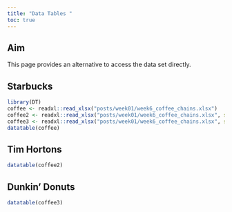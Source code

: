 ```yaml
---
title: "Data Tables "
toc: true
---
```


## Aim

This page provides an alternative to access the data set directly. 




## Starbucks

```r
library(DT)
coffee <- readxl::read_xlsx("posts/week01/week6_coffee_chains.xlsx")
coffee2 <- readxl::read_xlsx("posts/week01/week6_coffee_chains.xlsx", sheet = 2)
coffee3 <- readxl::read_xlsx("posts/week01/week6_coffee_chains.xlsx", sheet = 3)
datatable(coffee)
```

## Tim Hortons

```r
datatable(coffee2)
```

## Dunkin' Donuts

```r
datatable(coffee3)
```
